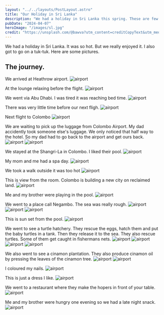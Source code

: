 ```yaml
---
layout: "../../layouts/PostLayout.astro"
title: "Our Holiday in Sri Lanka"
description: "We had a holiday in Sri Lanka this spring. These are few things we did"
pubDate: "2024-04-07"
heroImage: "/images/sl.jpg"
credit: "https://unsplash.com/@bawva?utm_content=creditCopyText&utm_medium=referral&utm_source=unsplash"
---
```


We had a holiday in Sri Lanka. It was so hot. But we really enjoyed it. I also
got to go on a tuk-tuk.
Here are some pictures.
<Images />

## The journey.
We arrived at Heathrow airport.
<img src="https://eniseperera-media.s3.eu-west-2.amazonaws.com/apr-24/IMG_0048.jpeg" alt="airport" />

At the lounge relaxing before the flight.
<img src="https://eniseperera-media.s3.eu-west-2.amazonaws.com/apr-24/IMG_0053.jpeg" alt="airport" />

We went via Abu Dhabi. I was tired it was reaching bed time.
<img src="https://eniseperera-media.s3.eu-west-2.amazonaws.com/apr-24/IMG_0061.jpeg" alt="airport" />

There was very little time before our next fligh.
<img src="https://eniseperera-media.s3.eu-west-2.amazonaws.com/apr-24/IMG_0063.jpeg" alt="airport" />

Next flight to Colombo
<img src="https://eniseperera-media.s3.eu-west-2.amazonaws.com/apr-24/IMG_0067.jpeg" alt="airport" />

We are waiting to pick up the luggage from Colombo Airport. My dad accidently took someone
else's luggage. We only noticed that half way to the hotel. So my dad had to go back
to the airport and get ours back.
<img src="https://eniseperera-media.s3.eu-west-2.amazonaws.com/apr-24/IMG_0069.jpeg" alt="airport" />
<img src="https://eniseperera-media.s3.eu-west-2.amazonaws.com/apr-24/IMG_0074.jpeg" alt="airport" />

We stayed at the Shangri-La in Colombo. I liked their pool.
<img src="https://eniseperera-media.s3.eu-west-2.amazonaws.com/apr-24/IMG_0092.jpeg" alt="airport" />

My mom and me had a spa day.
<img src="https://eniseperera-media.s3.eu-west-2.amazonaws.com/apr-24/IMG_0094.jpeg" alt="airport" />

We took a walk outside it was too hot
<img src="https://eniseperera-media.s3.eu-west-2.amazonaws.com/apr-24/IMG_0096.jpeg" alt="airport" />

This is view from the room. Colombo is building a new city on reclaimed land.
<img src="https://eniseperera-media.s3.eu-west-2.amazonaws.com/apr-24/IMG_0102.jpeg" alt="airport" />

Me and my brother were playing in the pool.
<img src="https://eniseperera-media.s3.eu-west-2.amazonaws.com/apr-24/IMG_0114.jpeg" alt="airport" />

We went to a place call Negambo. The sea was really rough.
<img src="https://eniseperera-media.s3.eu-west-2.amazonaws.com/apr-24/IMG_0124.jpeg" alt="airport" />
<img src="https://eniseperera-media.s3.eu-west-2.amazonaws.com/apr-24/IMG_0129.jpeg" alt="airport" />
<img src="https://eniseperera-media.s3.eu-west-2.amazonaws.com/apr-24/IMG_0131.jpeg" alt="airport" />

This is sun set from the pool.
<img src="https://eniseperera-media.s3.eu-west-2.amazonaws.com/apr-24/IMG_0198.jpeg" alt="airport" />

We went to see a turtle hatchery. They rescue the eggs, hatch them and put the baby turtles in a tank. Then
they release it to the sea. They also rescue turtles. Some of them get caught in fishermans nets.
<img src="https://eniseperera-media.s3.eu-west-2.amazonaws.com/apr-24/IMG_0221.jpeg" alt="airport" />
<img src="https://eniseperera-media.s3.eu-west-2.amazonaws.com/apr-24/IMG_0233.jpeg" alt="airport" />
<img src="https://eniseperera-media.s3.eu-west-2.amazonaws.com/apr-24/IMG_0235.jpeg" alt="airport" />
<img src="https://eniseperera-media.s3.eu-west-2.amazonaws.com/apr-24/IMG_0237.jpeg" alt="airport" />

We also went to see a cinamon plantation. They also produce cinamon oil by pressing the leaves of the
cinamon tree.
<img src="https://eniseperera-media.s3.eu-west-2.amazonaws.com/apr-24/IMG_0251.jpeg" alt="airport" />
<img src="https://eniseperera-media.s3.eu-west-2.amazonaws.com/apr-24/IMG_0253.jpeg" alt="airport" />

I coloured my nails.
<img src="https://eniseperera-media.s3.eu-west-2.amazonaws.com/apr-24/IMG_0300.jpeg" alt="airport" />

This is just a dress I like.
<img src="https://eniseperera-media.s3.eu-west-2.amazonaws.com/apr-24/IMG_2867.jpeg" alt="airport" />

We went to a restaurant where they make the hopers in front of your table.
<img src="https://eniseperera-media.s3.eu-west-2.amazonaws.com/apr-24/IMG_2871.jpeg" alt="airport" />

Me and my brother were hungry one evening so we had a late night snack.
<img src="https://eniseperera-media.s3.eu-west-2.amazonaws.com/apr-24/IMG_2903.jpeg" alt="airport" />
